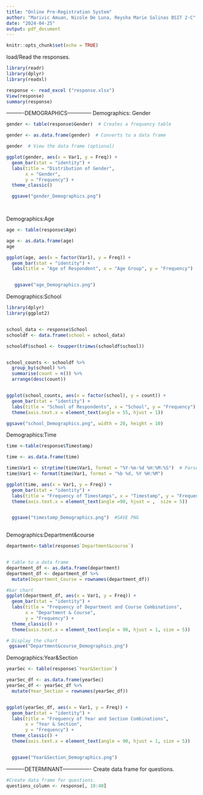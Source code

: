```yaml
---
title: "Online Pre-Registration System"
author: "Marivic Amuan, Nicole De Luna, Reysha Marie Salinas BSIT 2-C"
date: "2024-04-25"
output: pdf_document
---
```


```r
knitr::opts_chunk$set(echo = TRUE)
```


load/Read the responses.

```r
library(readr)
library(dplyr)
library(readxl)

response <- read_excel ("response.xlsx")
View(response)
summary(response)
```

----------DEMOGRAPHICS--------------
Demographics: Gender 
```r
gender <- table(response$Gender)  # Creates a frequency table

gender <- as.data.frame(gender)  # Converts to a data frame

gender  # View the data frame (optional)

ggplot(gender, aes(x = Var1, y = Freq)) +  
  geom_bar(stat = "identity") +  
  labs(title = "Distribution of Gender",  
       x = "Gender",
       y = "Frequency") +
  theme_classic() 

  ggsave("gender_Demographics.png") 

 
```
Demographics:Age
```r
age <- table(response$Age)

age <- as.data.frame(age)
age

ggplot(age, aes(x = factor(Var1), y = Freq)) + 
  geom_bar(stat = "identity") + 
  labs(title = "Age of Respondent", x = "Age Group", y = "Frequency") 


   ggsave("age_Demographics.png") 
```
Demographics:School 
```r
library(dplyr)
library(ggplot2)  


school_data <- response$School 
schooldf <- data.frame(school = school_data)

schooldf$school <- toupper(trimws(schooldf$school))  


school_counts <- schooldf %>%
  group_by(school) %>%
  summarise(count = n()) %>%
  arrange(desc(count))  


ggplot(school_counts, aes(x = factor(school), y = count)) +
  geom_bar(stat = "identity") +
  labs(title = "School of Respondents", x = "School", y = "Frequency") +
  theme(axis.text.x = element_text(angle = 55, hjust = 1))

ggsave("school_Demographics.png", width = 20, height = 10) 
```
Demographics:Time
```r
time <-table(response$Timestamp)

time <- as.data.frame(time)

time$Var1 <- strptime(time$Var1, format = "%Y-%m-%d %H:%M:%S")  # Parse timestamps
time$Var1 <- format(time$Var1, format = "%b %d, %Y %H:%M") 

ggplot(time, aes(x = Var1, y = Freq)) +
  geom_bar(stat = "identity") +  
  labs(title = "Frequency of Timestamps", x = "Timestamp", y = "Frequency") +
  theme(axis.text.x = element_text(angle =90, hjust = ,  size = 5)) 


  ggsave("timestamp_Demographics.png")  #SAVE PNG
  
```
Demographics:Department&course
```r
department<-table(response$`Department&course`)


# table to a data frame 
department_df <- as.data.frame(department)
department_df <- department_df %>%
  mutate(Department_Course = rownames(department_df))  

#bar chart
ggplot(department_df, aes(x = Var1, y = Freq)) +
  geom_bar(stat = "identity") + 
  labs(title = "Frequency of Department and Course Combinations",
       x = "Department & Course",  
       y = "Frequency") +
  theme_classic() +
  theme(axis.text.x = element_text(angle = 90, hjust = 1, size = 5)) 

# Display the chart
 ggsave("Department&course_Demographics.png")  

```
Demographics:Year&Section
```r
yearSec <- table(response$`Year&Section`)

yearSec_df <- as.data.frame(yearSec)
yearSec_df <- yearSec_df %>%
  mutate(Year_Section = rownames(yearSec_df))  


ggplot(yearSec_df, aes(x = Var1, y = Freq)) +
  geom_bar(stat = "identity") +  
  labs(title = "Frequency of Year and Section Combinations",
       x = "Year & Section", 
       y = "Frequency") +
  theme_classic() +
  theme(axis.text.x = element_text(angle = 90, hjust = 1, size = 5)) 


  ggsave("Year&Section_Demographics.png")
```

----------DETERMINANT----------------
Create data frame for questions.
```r
#Create data frame for questions.
questions_column <- response[, 10:40]
```



